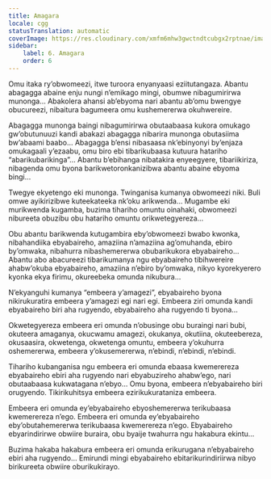 ```yaml
---
title: Amagara
locale: cgg
statusTranslation: automatic
coverImage: https://res.cloudinary.com/xmfm6mhw3gwctndtcubgx2rptnae/image/upload/v1740468922/small_cover_tratado_de_psicologia_revolucionaria_a4c0dca4e0.webp
sidebar:
    label: 6. Amagara
    order: 6
---
```

Omu itaka ry’obwomeezi, itwe turoora enyanyaasi eziitutangaza. Abantu abagagga abaine enju nungi n’emikago mingi, obumwe nibagumirirwa munonga... Abakolera ahansi ab’ebyoma nari abantu ab’omu bwengye obucureezi, nibaitura bagumeera omu kushemererwa okuhwereire.

Abagagga munonga baingi nibagumirirwa obutaabaasa kukora omukago gw’obutunuuzi kandi abakazi abagagga nibarira munonga obutasiima bw’abaami baabo... Abagagga b’ensi nibasaasa nk’ebinyonyi by’enjaza omukagaali y’ezaabu, omu biro ebi tibarikubaasa kutuura hatariho “abarikubarikinga”… Abantu b’ebihanga nibatakira enyeegyere, tibariikiriza, nibagenda omu byona barikwetoronkanizibwa abantu abaine ebyoma bingi…

Twegye ekyetengo eki munonga. Twinganisa kumanya obwomeezi niki. Buli omwe ayikirizibwe kuteekateeka nk’oku arikwenda… Mugambe eki murikwenda kugamba, buzima tihariho omuntu oinahaki, obwomeezi nibureeta obuzibu obu hatariho omuntu orikwetegyereza…

Obu abantu barikwenda kutugambira eby’obwomeezi bwabo kwonka, nibahandiika ebyabaireho, amaziina n’amaziina ag’omuhanda, ebiro by’omwaka, nibahurra nibashemererwa obubarikukora ebyabaireho… Abantu abo abacureezi tibarikumanya ngu ebyabaireho tibihwereire ahabw’okuba ebyabaireho, amaziina n’ebiro by’omwaka, nikyo kyorekyerero kyonka ekya firimu, okureebeka omunda nikubura…

N’ekyanguhi kumanya “embeera y’amagezi”, ebyabaireho byona nikirukuratira embeera y’amagezi egi nari egi. Embeera ziri omunda kandi ebyabaireho biri aha rugyendo, ebyabaireho aha rugyendo ti byona…

Okwetegyereza embeera eri omunda n’obusinge obu buraingi nari bubi, okuteera amaganya, okucwamu amagezi, okukanya, okutiina, okuteebereza, okusaasira, okwetenga, okwetenga omuntu, embeera y’okuhurra oshemererwa, embeera y’okusemererwa, n’ebindi, n’ebindi, n’ebindi.

Tihariho kubanganisa ngu embeera eri omunda ebaasa kwemerereza ebyabaireho ebiri aha rugyendo nari ebyabuzireho ahabw’ego, nari obutaabaasa kukwatagana n’ebyo… Omu byona, embeera n’ebyabaireho biri orugyendo. Tikirikuhitsya embeera ezirikukurataniza embeera.

Embeera eri omunda ey’ebyabaireho ebyoshemererwa terikubaasa kwemerereza n’ego. Embeera eri omunda ey’ebyabaireho eby’obutahemererwa terikubaasa kwemerereza n’ego. Ebyabaireho ebyarindirirwe obwiire buraira, obu byaije twahurra ngu hakabura ekintu…

Buzima hakaba hakabura embeera eri omunda erikurugana n’ebyabaireho ebiri aha rugyendo… Emirundi mingi ebyabaireho ebitarikurindiriirwa nibyo birikureeta obwiire oburikukirayo.


